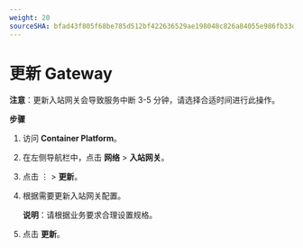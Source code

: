 ```yaml
---
weight: 20
sourceSHA: bfad43f805f68be785d512bf422636529ae198048c826a84055e986fb33d1181
---
```


# 更新 Gateway

**注意**：更新入站网关会导致服务中断 3-5 分钟，请选择合适时间进行此操作。

**步骤**

1. 访问 **Container Platform**。

2. 在左侧导航栏中，点击 **网络** > **入站网关**。

3. 点击 ⋮ > **更新**。

4. 根据需要更新入站网关配置。

   **说明**：请根据业务要求合理设置规格。

5. 点击 **更新**。
